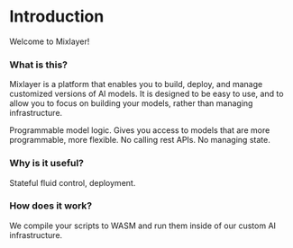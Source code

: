 # Introduction
 
Welcome to Mixlayer! 

### What is this?

Mixlayer is a platform that enables you to build, deploy, and manage customized versions of AI models. It is designed to be easy to use, and to allow you to focus on building your models, rather than managing infrastructure.

Programmable model logic. 
Gives you access to models that are more programmable, more flexible.
No calling rest APIs.  No managing state. 

### Why is it useful?

Stateful fluid control, deployment.

### How does it work? 

We compile your scripts to WASM and run them inside of our custom AI infrastructure. 

